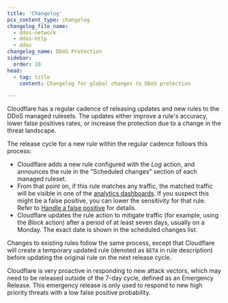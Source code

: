 ```yaml
---
title: 'Changelog'
pcx_content_type: changelog
changelog_file_name:
  - ddos-network
  - ddos-http
  - ddos
changelog_name: DDoS Protection
sidebar:
  order: 20
head:
  - tag: title
    content: Changelog for global changes to DDoS protection

---
```


Cloudflare has a regular cadence of releasing updates and new rules to the DDoS managed rulesets. The updates either improve a rule's accuracy, lower false positives rates, or increase the protection due to a change in the threat landscape.

The release cycle for a new rule within the regular cadence follows this process:

- Cloudflare adds a new rule configured with the _Log_ action, and announces the rule in the "Scheduled changes" section of each managed ruleset.
- From that point on, if this rule matches any traffic, the matched traffic will be visible in one of the [analytics dashboards](/ddos-protection/reference/analytics/). If you suspect this might be a false positive, you can lower the sensitivity for that rule. Refer to [Handle a false positive](/ddos-protection/managed-rulesets/adjust-rules/false-positive/) for details.
- Cloudflare updates the rule action to mitigate traffic (for example, using the _Block_ action) after a period of at least seven days, usually on a Monday. The exact date is shown in the scheduled changes list.

Changes to existing rules follow the same process, except that Cloudflare will create a temporary updated rule (denoted as `BETA` in rule description) before updating the original rule on the next release cycle.

Cloudflare is very proactive in responding to new attack vectors, which may need to be released outside of the 7-day cycle, defined as an Emergency Release. This emergency release is only used to respond to new high priority threats with a low false positive probability.

